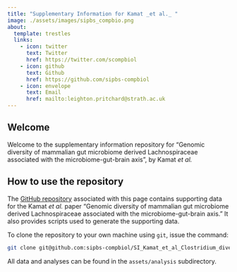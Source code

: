 ```yaml
---
title: "Supplementary Information for Kamat _et al._ "
image: ./assets/images/sipbs_compbio.png
about:
  template: trestles
  links:
    - icon: twitter
      text: Twitter
      href: https://twitter.com/scompbiol
    - icon: github
      text: Github
      href: https://github.com/sipbs-compbiol
    - icon: envelope
      text: Email
      href: mailto:leighton.pritchard@strath.ac.uk
---
```


## Welcome

Welcome to the supplementary information repository for "Genomic diversity of mammalian gut microbiome derived Lachnospiraceae associated with the microbiome-gut-brain axis", by Kamat _et al._

## How to use the repository

The [GitHub repository](https://github.com/sipbs-compbiol/SI_Kamat_et_al_Clostridium_diversity) associated with this page contains supporting data for the Kamat _et al._ paper "Genomic diversity of mammalian gut microbiome derived Lachnospiraceae associated with the microbiome-gut-brain axis." It also provides scripts used to generate the supporting data.

To clone the repository to your own machine using `git`, issue the command:

```bash
git clone git@github.com:sipbs-compbiol/SI_Kamat_et_al_Clostridium_diversity
```

All data and analyses can be found in the `assets/analysis` subdirectory.
